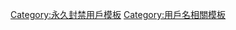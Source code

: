 {{safesubst:<noinclude />uw-block
|reason={{{reason|你选择的用户名以「-bot」結尾（而該結尾一般而言只'''預留予獲授權的[[wp:Bots|機器人帳號]]使用'''）}}}
|indef=yes
|sig={{{sig|}}}
}}<!-- Template:uw-botublock --><noinclude>
{{Block notice|Twinkle=no}}
[[Category:永久封禁用戶模板]]
[[Category:用戶名相關模板]]
</noinclude>